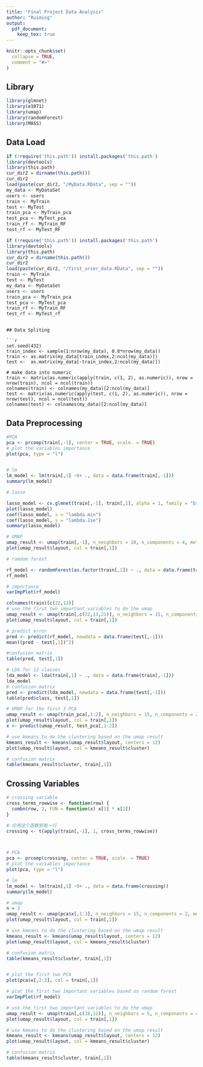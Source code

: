 ```yaml
---
title: "Final Project Data Analysis"
author: "Ruiming"
output: 
  pdf_document:
    keep_tex: true
---
```


```r
knitr::opts_chunk$set(
  collapse = TRUE,
  comment = "#>"
)
```

## Library

```r
library(glmnet)
library(e1071)
library(umap)
library(randomForest)
library(MASS)
```

## Data Load

```r
if (!require('this.path')) install.packages('this.path')
library(devtools)
library(this.path)
cur_dir2 = dirname(this.path())
cur_dir2
load(paste(cur_dir2, "/MyData.RData", sep = ""))
my_data <- MyDataSet
users <- users
train <- MyTrain
test <- MyTest
train_pca <- MyTrain_pca
test_pca <- MyTest_pca
train_rf <- MyTrain_RF
test_rf <- MyTest_RF
```

```r
if (!require('this.path')) install.packages('this.path')
library(devtools)
library(this.path)
cur_dir2 = dirname(this.path())
cur_dir2
load(paste(cur_dir2, "/first_urser_data.RData", sep = ""))
train <- MyTrain
test <- MyTest
my_data <- MyDataSet
users <- users
train_pca <- MyTrain_pca
test_pca <- MyTest_pca
train_rf <- MyTrain_RF
test_rf <- MyTest_rf
```
```

## Data Spliting

```r
set.seed(432)
train_index <- sample(1:nrow(my_data), 0.8*nrow(my_data))
train <- as.matrix(my_data[train_index,2:ncol(my_data)])
test <-  as.matrix(my_data[-train_index,2:ncol(my_data)])

# make data into numeric
train <- matrix(as.numeric(apply(train, c(1, 2), as.numeric)), nrow = nrow(train), ncol = ncol(train))
colnames(train) <- colnames(my_data)[2:ncol(my_data)]
test <- matrix(as.numeric(apply(test, c(1, 2), as.numeric)), nrow = nrow(test), ncol = ncol(test))
colnames(test) <- colnames(my_data)[2:ncol(my_data)]
```

## Data Preprocessing


```r
#PCA
pca <- prcomp(train[,-1], center = TRUE, scale. = TRUE)
# plot the variables importance
plot(pca, type = "l")
```

```r
```

```r
# lm 
lm_model <- lm(train[,1] ~0+ ., data = data.frame(train[,-1]))
summary(lm_model)
```

```r
# lasso

lasso_model <- cv.glmnet(train[,-1], train[,1], alpha = 1, family = "binomial", nfolds = 15)
plot(lasso_model)
coef(lasso_model, s = "lambda.min")
coef(lasso_model, s = "lambda.1se")
summary(lasso_model)
```

```r
# UMAP
umap_result <- umap(train[,-1], n_neighbors = 10, n_components = 4, metric = "euclidean")
plot(umap_result$layout, col = train[,1])
```

```r
# ramdom forest

rf_model <- randomForest(as.factor(train[,1]) ~ ., data = data.frame(train[,-1]))
rf_model

# importance
varImpPlot(rf_model)

colnames(train)[c(22,13)]
# use the first two important variables to do the umap
umap_result <- umap(train[,c(22,13,21)], n_neighbors = 15, n_components = 4, metric = "euclidean")
plot(umap_result$layout, col = train[,1])

# predict error
pred <- predict(rf_model, newdata = data.frame(test[,-1]))
mean((pred - test[,1])^2)

#confusion matrix
table(pred, test[,1])
```

```r
# LDA for 12 classes
lda_model <- lda(train[,1] ~ ., data = data.frame(train[,-1]))
lda_model
# confusion matrix
pred <- predict(lda_model, newdata = data.frame(test[,-1]))
table(pred$class, test[,1])
```


```r
# UMAP for the first 3 PCA
umap_result <- umap(train_pca[,1:2], n_neighbors = 15, n_components = 2, metric = "euclidean")
plot(umap_result$layout, col = train[,1])
x <- predict(umap_result, test_pca[,1:2])

# use kmeans to do the clustering based on the umap result
kmeans_result <- kmeans(umap_result$layout, centers = 12)
plot(umap_result$layout, col = kmeans_result$cluster)

# confusion matrix
table(kmeans_result$cluster, train[,1])
```


## Crossing Variables
```r
# crossing variable 
cross_terms_rowwise <- function(row) {
  combn(row, 2, FUN = function(x) x[1] * x[2])
}

# 应用这个函数到每一行
crossing <- t(apply(train[,-1], 1, cross_terms_rowwise))



# PCA
pca <- prcomp(crossing, center = TRUE, scale. = TRUE)
# plot the variables importance
plot(pca, type = "l")
```

```r
# lm
lm_model <- lm(train[,1] ~0+ ., data = data.frame(crossing))
summary(lm_model)
```

```r
# umap
n = 3
umap_result <- umap(pca$x[,1:3], n_neighbors = 15, n_components = 2, metric = "euclidean")
plot(umap_result$layout, col = train[,1])

# use kmeans to do the clustering based on the umap result
kmeans_result <- kmeans(umap_result$layout, centers = 12)
plot(umap_result$layout, col = kmeans_result$cluster)

# confusion matrix
table(kmeans_result$cluster, train[,1])
```

```r
```

```r
# plot the first two PCA
plot(pca$x[,2:3], col = train[,1])


```

```r
# plot the first two important variables based on random forest
varImpPlot(rf_model)

# use the first two important variables to do the umap
umap_result <- umap(train[,c(18,12)], n_neighbors = 5, n_components = 4, metric = "euclidean")
plot(umap_result$layout, col = train[,1])

# use kmeans to do the clustering based on the umap result
kmeans_result <- kmeans(umap_result$layout, centers = 12)
plot(umap_result$layout, col = kmeans_result$cluster)

# confusion matrix
table(kmeans_result$cluster, train[,1])
```

```r
```

```r


```

```r
```

```r
```

```r
```

```r
```

```r
```





